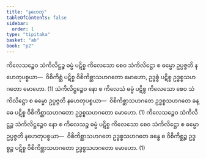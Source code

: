 ```yaml
---
title: "နဟေတု"
tableOfContents: false
sidebar:
  order: 1
type: "tipitaka"
basket: "ab"
book: "p2"
---
```



<DynamicBreadcrumb />

<Division number="84" book="p2" e="ch" v="38" p="401">

<Paragraph number="4027" book="p2">
ကိလေသဉ္စေဝ သံကိလိဋ္ဌဉ္စ ဓမ္မံ ပဋိစ္စ ကိလေသော စေဝ သံကိလိဋ္ဌော စ ဓမ္မော ဥပ္ပဇ္ဇတိ နဟေတုပစ္စယာ—  ဝိစိကိစ္ဆံ ပဋိစ္စ ဝိစိကိစ္ဆာသဟဂတော မောဟော, ဥဒ္ဓစ္စံ ပဋိစ္စ ဥဒ္ဓစ္စသဟဂတော မောဟော. (1)
</Paragraph>

<Paragraph number="4028" book="p2">
သံကိလိဋ္ဌဉ္စေဝ နော စ ကိလေသံ ဓမ္မံ ပဋိစ္စ ကိလေသော စေဝ သံကိလိဋ္ဌော စ ဓမ္မော ဥပ္ပဇ္ဇတိ နဟေတုပစ္စယာ—  ဝိစိကိစ္ဆာသဟဂတေ ဥဒ္ဓစ္စသဟဂတေ ခန္ဓေ ပဋိစ္စ ဝိစိကိစ္ဆာသဟဂတော ဥဒ္ဓစ္စသဟဂတော မောဟော. (1)
</Paragraph>

<Paragraph number="4029" book="p2">
ကိလေသဉ္စေဝ သံကိလိဋ္ဌဉ္စ သံကိလိဋ္ဌဉ္စေဝ နော စ ကိလေသဉ္စ ဓမ္မံ ပဋိစ္စ ကိလေသော စေဝ သံကိလိဋ္ဌော စ ဓမ္မော ဥပ္ပဇ္ဇတိ နဟေတုပစ္စယာ—  ဝိစိကိစ္ဆာသဟဂတေ ဥဒ္ဓစ္စသဟဂတေ ခန္ဓေ စ ဝိစိကိစ္ဆဉ္စ ဥဒ္ဓစ္စဉ္စ ပဋိစ္စ ဝိစိကိစ္ဆာသဟဂတော ဥဒ္ဓစ္စသဟဂတော မောဟော. (1)
</Paragraph>
</Division>